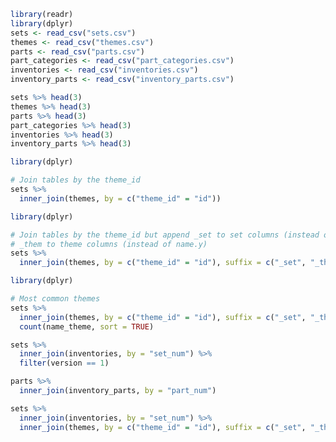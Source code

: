```r
library(readr)
library(dplyr)
sets <- read_csv("sets.csv")
themes <- read_csv("themes.csv")
parts <- read_csv("parts.csv")
part_categories <- read_csv("part_categories.csv")
inventories <- read_csv("inventories.csv")
inventory_parts <- read_csv("inventory_parts.csv")

sets %>% head(3)
themes %>% head(3)
parts %>% head(3)
part_categories %>% head(3)
inventories %>% head(3)
inventory_parts %>% head(3)
```
```r
library(dplyr)

# Join tables by the theme_id
sets %>%
  inner_join(themes, by = c("theme_id" = "id"))
```
```r
library(dplyr)

# Join tables by the theme_id but append _set to set columns (instead of name.x) and
# _them to theme columns (instead of name.y)
sets %>%
  inner_join(themes, by = c("theme_id" = "id"), suffix = c("_set", "_theme"))
```
```r
library(dplyr)

# Most common themes
sets %>%
  inner_join(themes, by = c("theme_id" = "id"), suffix = c("_set", "_theme")) %>%
  count(name_theme, sort = TRUE)
```
```r
sets %>%
  inner_join(inventories, by = "set_num") %>%
  filter(version == 1)
```
```r
parts %>%
  inner_join(inventory_parts, by = "part_num")
```
```r
sets %>%
  inner_join(inventories, by = "set_num") %>%
  inner_join(themes, by = c("theme_id" = "id"), suffix = c("_set", "_theme"))
```